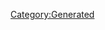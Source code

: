 {{Texts/Music
 |ID=148
 |MusicName=0-G Love【MIRROR ver.】
 |OfficialName=0-G Love（ミラー）
 |VocalName=
 |VocalNameLF=
 |Description=
 |BuyURL=
 |StoryDesc=
 |StoryTitle=
 |BannerId=
 |AnmStoreURL=
}}
[[Category:Generated]]
